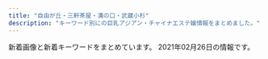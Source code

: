 ```yaml
---
title: "自由が丘・三軒茶屋・溝の口・武蔵小杉"
description: "キーワード別にの巨乳アジアン・チャイナエステ嬢情報をまとめました。"
---
```


新着画像と新着キーワードをまとめています。
2021年02月26日の情報です。

<DmmAffiliateIns />
<KeywordTable
  shops={
    [
    {
        "url": "http://relaxation-soil.net/",
        "keywords": {},
        "station": "\u4e0a\u91ce\u6bdb\u99c5",
        "name": "\u30bd\u30a4\u30eb",
        "img_links": [
            "http://relaxation-soil.net/images/1.jpg",
            "http://relaxation-soil.net/images/1s.jpg"
        ]
    },
    {
        "url": "http://www.miyuki.es-relax.info/",
        "keywords": {},
        "name": "\u30de\u30c3\u30b5\u30fc\u30b8\u306e\u66d9",
        "img_links": [
            "http://www.miyuki.es-relax.info/images/yoyaku.png",
            "http://www.miyuki.es-relax.info/images/sp03.jpg",
            "http://www.miyuki.es-relax.info/images/sp02.jpg",
            "http://www.miyuki.es-relax.info/gals/yuki1.jpg",
            "http://www.miyuki.es-relax.info/gals/nana1.jpg",
            "http://www.miyuki.es-relax.info/images/info2.jpg",
            "http://www.miyuki.es-relax.info/images/info3.jpg",
            "http://www.miyuki.es-relax.info/images/sp01.jpg",
            "http://www.miyuki.es-relax.info/gals/yuri1.jpg",
            "http://www.miyuki.es-relax.info/images/info4.jpg",
            "http://www.miyuki.es-relax.info/images/info1.jpg",
            "http://www.miyuki.es-relax.info/images/kp01.jpg"
        ],
        "station": "\u5927\u5ca1\u5c71\u99c5"
    },
    {
        "img_links": [
            "http://www.brilliance.mesthe.com/images/s1.jpg",
            "http://www.brilliance.mesthe.com/images/xian.png",
            "http://www.brilliance.mesthe.com/images/shop/shop01.jpg",
            "http://www.brilliance.mesthe.com/images/pick.png",
            "http://www.brilliance.mesthe.com/images/main_bottom.png",
            "http://www.brilliance.mesthe.com/images/zi_staff.png",
            "http://www.brilliance.mesthe.com/files/005-02.jpg",
            "http://www.brilliance.mesthe.com/images/main_top.png",
            "http://www.brilliance.mesthe.com/files/004.jpg",
            "http://www.brilliance.mesthe.com/images/shop/shop03.jpg",
            "http://www.brilliance.mesthe.com/files/001.jpg",
            "http://www.brilliance.mesthe.com/images/s2.jpg",
            "http://www.brilliance.mesthe.com/files/001-03.jpg",
            "http://www.brilliance.mesthe.com/files/003-02.jpg",
            "http://www.brilliance.mesthe.com/images/shop/shop02.jpg",
            "http://www.brilliance.mesthe.com/files/001-02.jpg",
            "http://www.brilliance.mesthe.com/images/s3.jpg",
            "http://www.brilliance.mesthe.com/images/tel.png",
            "http://www.brilliance.mesthe.com/files/005-03.jpg",
            "http://www.brilliance.mesthe.com/files/002-02.jpg",
            "http://www.brilliance.mesthe.com/images/zi_massage.png",
            "http://www.brilliance.mesthe.com/images/shop/shop04.jpg",
            "http://www.brilliance.mesthe.com/images/service.png",
            "http://www.brilliance.mesthe.com/images/new3.png",
            "http://www.brilliance.mesthe.com/images/new1.png",
            "http://www.brilliance.mesthe.com/files/005.jpg",
            "http://www.brilliance.mesthe.com/files/003.jpg",
            "http://www.brilliance.mesthe.com/files/002-03.jpg",
            "http://www.brilliance.mesthe.com/images/infotiao1.jpg",
            "http://www.brilliance.mesthe.com/files/003-03.jpg",
            "http://www.brilliance.mesthe.com/images/maga.jpg",
            "http://www.brilliance.mesthe.com/files/002.jpg",
            "http://www.brilliance.mesthe.com/files/004-03.jpg",
            "http://www.brilliance.mesthe.com/files/004-02.jpg"
        ],
        "station": "\u4e09\u8ed2\u8336\u5c4b\u99c5\u4e16\u7530\u8c37\u901a\u308a\u53e3",
        "keywords": {
            "C": 2,
            "D": 3,
            "87": 1,
            "86": 2,
            "85": 2
        },
        "name": "\u30d6\u30ea\u30ea\u30a2\u30f3\u30b9",
        "url": "http://www.brilliance.mesthe.com/"
    },
    {
        "img_links": [
            "http://annex-jp.info/images/mari.jpg",
            "http://annex-jp.info/images/sayuri.jpg",
            "http://www.annex-jp.info/i/img/nana.jpg",
            "http://annex-jp.info/images/info.png",
            "http://annex-jp.info/images/yoho.jpg",
            "http://annex-jp.info/images/kp-info.jpg",
            "http://www.annex-jp.info/i/img/riri.jpg",
            "http://annex-jp.info/images/nana.jpg",
            "http://www.annex-jp.info/i/img/yoho.jpg",
            "http://www.annex-jp.info/i/img/mari.jpg",
            "http://annex-jp.info/images/riri.jpg",
            "http://www.annex-jp.info/i/img/mayumi.jpg",
            "http://www.annex-jp.info/i/img/sayuri.jpg",
            "http://annex-jp.info/images/mayumi.jpg"
        ],
        "name": "\u305f\u3093\u307d\u307d",
        "url": "http://annex-jp.info/",
        "keywords": {},
        "station": "\u81ea\u7531\u304c\u4e18\u99c5\u5317\u53e3"
    },
    {
        "station": "\u5b66\u82b8\u5927\u5b66\u99c5\u897f\u53e3",
        "url": "http://clair.work/",
        "keywords": {
            "E": 2,
            "C": 4,
            "D": 4
        },
        "img_links": [
            "http://clair.work/images/head_therapist.jpg",
            "http://clair.work/staff/kasumi1.jpg",
            "http://clair.work/images/sw_tel.png",
            "http://clair.work/images/head_interior.jpg",
            "http://clair.work/images/recruit/nagare_05.png",
            "http://clair.work/staff/yua1.jpg",
            "http://clair.work/images/sw_home.png",
            "http://clair.work/images/trigger.jpg",
            "http://clair.work/staff/humi1.jpg",
            "http://clair.work/images/recruit/nagare_07.png",
            "http://clair.work/images/recruit/point_04.png",
            "http://clair.work/images/icon_new.png",
            "http://clair.work/images/icon_ranking_02.png",
            "http://clair.work/images/recruit/point_03.png",
            "http://clair.work/images/recruit/point_07.png",
            "http://clair.work/images/mainvisual_01.jpg",
            "http://clair.work/staff/ayaka1.jpg",
            "http://clair.work/images/icon_ranking_04.png",
            "http://clair.work/images/mainvisual_02.jpg",
            "http://clair.work/images/recruit/point_09.png",
            "http://clair.work/images/icon_ranking_01.png",
            "http://clair.work/images/recruit/point_05.png",
            "http://clair.work/images/recruit/nagare_01.jpg",
            "http://clair.work/staff/humi2.jpg",
            "http://clair.work/images/recruit/sp_mainvisual.jpg",
            "http://clair.work/images/mainvisual_02_s.jpg",
            "http://clair.work/images/recruit/message_03.png",
            "http://clair.work/images/recruit/point_06.png",
            "http://clair.work/images/recruit/point_08.png",
            "http://clair.work/images/recruit/nagare_06.png",
            "http://clair.work/staff/mayu1.jpg",
            "http://clair.work/images/recruit/nagare_02.jpg",
            "http://clair.work/images/no_image.jpg",
            "http://clair.work/images/icon_ranking_03.png",
            "http://clair.work/images/recruit/nagare_03.jpg",
            "http://clair.work/images/mainvisual_01_s.jpg",
            "http://clair.work/images/icon_ranking_05.png",
            "http://clair.work/images/recruit/req_03.jpg"
        ],
        "name": "Clair \uff5e\u30af\u30ec\u30fc\u30eb\uff5e"
    },
    {
        "img_links": [
            "http://kagayaki.jpn.cm/photos/sites/35/2016/09/637893871729784570.jpg",
            "http://kagayaki.jpn.cm/images/mobile2.jpg",
            "http://kagayaki.jpn.cm/images/room6.jpg",
            "http://kagayaki.jpn.cm/images/staff0.jpg",
            "http://kagayaki.jpn.cm/photos/sites/35/2020/10/2020100418535814.jpg",
            "http://kagayaki.jpn.cm/photos/sites/35/2016/11/11.jpg",
            "http://kagayaki.jpn.cm/photos/sites/35/2016/08/staff3.jpg",
            "http://kagayaki.jpn.cm/photos/sites/35/2016/08/staff32.jpg",
            "http://kagayaki.jpn.cm/images/staff_line.png",
            "http://kagayaki.jpn.cm/images/end1.jpg",
            "http://kagayaki.jpn.cm/photos/sites/35/2016/11/1.jpg",
            "http://kagayaki.jpn.cm/photos/sites/35/2019/09/2019092518230998.jpg",
            "http://kagayaki.jpn.cm/images/girl-z1.jpg",
            "http://kagayaki.jpn.cm/images/room2.jpg",
            "http://kagayaki.jpn.cm/images/room1.jpg",
            "http://kagayaki.jpn.cm/images/room4.jpg",
            "http://kagayaki.jpn.cm/images/top.jpg",
            "http://kagayaki.jpn.cm/images/bj3.png",
            "http://kagayaki.jpn.cm/photos/sites/35/2017/11/2017110107513579.jpg",
            "http://kagayaki.jpn.cm/images/girl-z2.jpg",
            "http://kagayaki.jpn.cm/images/room3.jpg",
            "http://kagayaki.jpn.cm/images/room5.jpg",
            "http://kagayaki.jpn.cm/photos/sites/35/2016/11/12.jpg",
            "http://kagayaki.jpn.cm/images/mobile.jpg"
        ],
        "name": "\u661f\u306e\u8f1d\u304d",
        "keywords": {
            "87": 2,
            "C": 17,
            "E": 1,
            "D": 6,
            "84": 1,
            "86": 5
        },
        "url": "http://kagayaki.jpn.cm/",
        "station": "\u4e09\u8ed2\u8336\u5c4b\u99c5\u5317\u53e3"
    },
    {
        "name": "\u5b89\u5fc3\u5802",
        "keywords": {},
        "img_links": [
            "http://treat-msg.com/pic/corona.jpg",
            "http://treat-msg.com/staff/saki/01.jpg",
            "http://treat-msg.com/staff/riri/01mb.jpg",
            "http://treat-msg.com/img/mainft.jpg",
            "http://treat-msg.com/img/access/road2.jpg",
            "http://treat-msg.com/img/access/road5.jpg",
            "http://treat-msg.com/staff/noa/01mb.jpg",
            "http://treat-msg.com/staff/chinatu/01.jpg",
            "http://treat-msg.com/img/shop/msg.png",
            "http://treat-msg.com/staff/miyo/01.jpg",
            "http://treat-msg.com/img/access/road4.jpg",
            "http://treat-msg.com/staff/rumi/01.jpg",
            "http://treat-msg.com/staff/rumi/01mb.jpg",
            "http://treat-msg.com/img/mainhd.jpg",
            "http://treat-msg.com/img/access/road3.jpg",
            "http://treat-msg.com/staff/riri/01.jpg",
            "http://treat-msg.com/staff/kaori/01mb.jpg",
            "http://treat-msg.com/staff/noa/01.jpg",
            "http://treat-msg.com/staff/mei/01.jpg",
            "http://treat-msg.com/img/access/roaddm.png",
            "http://treat-msg.com/img/head.png",
            "http://treat-msg.com/staff/miyo/01mb.jpg",
            "http://treat-msg.com/staff/saki/01mb.jpg",
            "http://treat-msg.com/img/foot.png",
            "http://treat-msg.com/staff/mei/01mb.jpg",
            "http://treat-msg.com/img/access/road6.jpg",
            "http://treat-msg.com/staff/kaori/01.jpg",
            "http://treat-msg.com/img/access/road1.jpg",
            "http://treat-msg.com/staff/chinatu/01mb.jpg",
            "http://treat-msg.com/img/ttl_staff.jpg"
        ],
        "url": "http://treat-msg.com/",
        "station": "\u99d2\u6ca2\u5927\u5b66\u99c5\u99d2\u6ca2\u516c\u5712\u53e3"
    },
    {
        "name": "\u697d\u697d\u5c4b",
        "station": "\u81ea\u7531\u304c\u4e18\u99c5\u5357\u53e3",
        "url": "http://ms-rlx.com/",
        "keywords": {
            "C": 14
        },
        "img_links": [
            "http://ms-rlx.com/img/ttl_rec.png",
            "http://ms-rlx.com/img/ttl_staff.png",
            "http://ms-rlx.com/img/ttl_mobile.png",
            "http://ms-rlx.com/img/ttl_tnew.png",
            "http://ms-rlx.com/staff/ruri/01mb.jpg",
            "http://ms-rlx.com/staff/sachan/01.jpg",
            "http://ms-rlx.com/img/access/road01.jpg",
            "http://ms-rlx.com/img/msgbtn.png",
            "http://ms-rlx.com/img/ttl_concept.png",
            "http://ms-rlx.com/img/youtube.jpg",
            "http://ms-rlx.com/i/files/homeimg.jpg",
            "http://ms-rlx.com/staff/momo/01mb.jpg",
            "http://ms-rlx.com/img/access/road03.jpg",
            "http://ms-rlx.com/staff/momo/01.jpg",
            "http://ms-rlx.com/staff/milk/01.jpg",
            "http://ms-rlx.com/staff/sachan/01mb.jpg",
            "http://ms-rlx.com/staff/ringo/01.jpg",
            "http://ms-rlx.com/staff/ruri/01.jpg",
            "http://ms-rlx.com/img/att.png",
            "http://ms-rlx.com/pic/head.png",
            "http://ms-rlx.com/img/access/road02.jpg",
            "http://ms-rlx.com/staff/milk/01mb.jpg",
            "http://ms-rlx.com/staff/ringo/01mb.jpg"
        ]
    },
    {
        "name": "\u685c",
        "station": "\u90fd\u7acb\u5927\u5b66\u99c5",
        "img_links": [
            "http://www.sakura.esraku.com/files/002.jpg",
            "http://www.sakura.esraku.com/images/mobile.jpg",
            "http://www.sakura.esraku.com/images/s_staff.jpg",
            "http://www.sakura.esraku.com/images/top.png",
            "http://www.sakura.esraku.com/files/007.jpg",
            "http://www.sakura.esraku.com/images/lineyoyaku.jpg",
            "http://www.sakura.esraku.com/photo_news/upimg/192295fbde78dddd71_0.jpg",
            "http://www.sakura.esraku.com/photo_news/upimg/921745f718627cc259_0.jpg",
            "http://www.sakura.esraku.com/files/005.jpg",
            "http://www.sakura.esraku.com/files/009.jpg",
            "http://www.sakura.esraku.com/files/003.jpg",
            "http://www.sakura.esraku.com/files/006.jpg",
            "http://www.sakura.esraku.com/photo_news/upimg/221315f853e86bfad8_0.jpg",
            "http://www.sakura.esraku.com/files/001.jpg",
            "http://www.sakura.esraku.com/images/s_link.jpg",
            "http://www.sakura.esraku.com/photo_news/upimg/5052160124f368954b_0.jpg",
            "http://www.sakura.esraku.com/files/010.jpg",
            "http://www.sakura.esraku.com/files/011.jpg",
            "http://www.sakura.esraku.com/files/004.jpg",
            "http://www.sakura.esraku.com/files/008.jpg",
            "http://www.sakura.esraku.com/photo_news/upimg/2782560336f9978bfe_0.jpg",
            "http://www.sakura.esraku.com/photo_news/upimg/508775f63081046140_0.jpg",
            "http://www.sakura.esraku.com/photo_news/upimg/282545f76dfd1996d7_0.jpg"
        ],
        "url": "http://www.sakura.esraku.com/",
        "keywords": {
            "\u30bb\u30af\u30b7\u30fc": 1,
            "D": 18,
            "C": 23,
            "87": 16
        }
    },
    {
        "station": "\u5b66\u82b8\u5927\u5b66\u99c5\u6771\u53e3",
        "keywords": {
            "C": 2
        },
        "url": "http://ms-shinraku.com/",
        "name": "\u5fc3\u697d",
        "img_links": [
            "http://ms-shinraku.com/staff/yuki/01.jpg",
            "http://ms-shinraku.com/staff/ayumi/01.jpg",
            "http://ms-shinraku.com/pic/head.jpg",
            "http://ms-shinraku.com/staff/ran/01.jpg",
            "http://ms-shinraku.com/img/ttl_staff.png",
            "http://ms-shinraku.com/i/files/homeimg.jpg",
            "http://ms-shinraku.com/pic/topimg1.jpg",
            "http://ms-shinraku.com/img/foot.png",
            "http://ms-shinraku.com/staff/mari/01.jpg",
            "http://ms-shinraku.com/pic/topimg2.jpg",
            "http://ms-shinraku.com/staff/momoka/01.jpg",
            "http://ms-shinraku.com/staff/kanako/01.jpg"
        ]
    },
    {
        "station": "\u4e8c\u5b50\u7389\u5ddd\u99c5\u897f\u53e3",
        "img_links": [
            "http://pink.estheya.com/css/nav/nav-003.jpg",
            "http://pink.estheya.com/css/osusume02.jpg",
            "http://pink.estheya.com/css/top-right002.jpg",
            "http://pink.estheya.com/css/nav/nav-005.jpg",
            "http://pink.estheya.com/css/baner.jpg",
            "http://pink.estheya.com/css/nav/nav-004.jpg",
            "http://pink.estheya.com/css/staff/staff02.jpg",
            "http://pink.estheya.com/css/nav/nav-006.jpg",
            "http://pink.estheya.com/css/staff/staff03.jpg",
            "http://pink.estheya.com/css/nav/nav-001.jpg",
            "http://pink.estheya.com/css/nav/nav-002.jpg",
            "http://pink.estheya.com/css/01.jpg",
            "http://pink.estheya.com/css/head.jpg",
            "http://pink.estheya.com/css/foot-tel.png",
            "http://pink.estheya.com/css/staff/staff01.jpg",
            "http://pink.estheya.com/css/head01.jpg"
        ],
        "name": "Pink Girl",
        "url": "http://pink.estheya.com/",
        "keywords": {
            "E": 2,
            "D": 1,
            "88": 1,
            "89": 1,
            "92": 1
        }
    },
    {
        "img_links": [],
        "station": "\u4e8c\u5b50\u7389\u5ddd\u99c5\u897f\u53e3",
        "url": "http://www.sertyuin.xyz/",
        "keywords": {},
        "name": "\u521d\u604b"
    },
    {
        "name": "\u60a0",
        "url": "http://in-esthe.com/you/",
        "station": "\u5b66\u82b8\u5927\u5b66\u99c5\u6771\u53e3",
        "img_links": [
            "http://in-esthe.com/you/images/botton.jpg",
            "http://in-esthe.com/you/images/r-2.jpg",
            "http://in-esthe.com/you/images/p-0.jpg",
            "http://in-esthe.com/you/images/p-10.jpg",
            "http://in-esthe.com/you/images/fla.jpg",
            "http://in-esthe.com/you/images/p-3.jpg",
            "http://in-esthe.com/you/images/p-11.jpg",
            "http://in-esthe.com/you/images/p-4.jpg",
            "http://in-esthe.com/you/images/p-7.jpg",
            "http://in-esthe.com/you/images/mo.png",
            "http://cdn.dino-es.com/images/logo/468x60DinoEs.png",
            "http://in-esthe.com/you/images/p-9.jpg",
            "http://in-esthe.com/you/images/p-5.jpg",
            "http://in-esthe.com/you/images/p-8.jpg",
            "http://in-esthe.com/you/images/r-1.jpg"
        ],
        "keywords": {}
    },
    {
        "station": "\u4e8c\u5b50\u7389\u5ddd\u99c5\u897f\u53e3",
        "keywords": {
            "83": 3,
            "86": 8,
            "87": 7,
            "E": 10,
            "88": 3,
            "85": 4,
            "84": 1,
            "D": 17,
            "93": 1,
            "89": 2,
            "C": 6,
            "82": 4
        },
        "url": "http://tanoshii.jpn.mn/",
        "img_links": [
            "http://tanoshii.jpn.mn/photos/sites/76/2020/02/2020022603284068.jpg",
            "http://tanoshii.jpn.mn/photos/sites/76/2020/01/2020010206122380.jpg",
            "http://tanoshii.jpn.mn/photos/sites/76/2020/01/2020012908322311.jpg",
            "http://tanoshii.jpn.mn/images/top_slider01.jpg",
            "http://tanoshii.jpn.mn/photos/sites/76/2020/09/2020092006290275.jpg",
            "http://tanoshii.jpn.mn/photos/sites/76/2020/12/2020120901212835.jpg",
            "http://tanoshii.jpn.mn/images/sp_top.jpg",
            "http://tanoshii.jpn.mn/photos/sites/76/2020/12/202012240922577.jpg",
            "http://tanoshii.jpn.mn/photos/sites/76/2020/11/2020111603281212.jpg",
            "http://tanoshii.jpn.mn/photos/sites/76/2020/01/2020011710434680.jpg",
            "http://tanoshii.jpn.mn/photos/sites/76/2020/04/2020040401245819.jpg",
            "http://tanoshii.jpn.mn/images/side_tel.jpg",
            "http://tanoshii.jpn.mn/photos/sites/76/2021/01/2021011304145677.jpg",
            "http://tanoshii.jpn.mn/photos/sites/76/2020/09/2020093003412655.jpg",
            "http://tanoshii.jpn.mn/photos/sites/76/2019/12/2019121409132141.jpg",
            "http://tanoshii.jpn.mn/images/link_nav03.jpg",
            "http://tanoshii.jpn.mn/photos/sites/76/2020/09/2020090800560727.jpg",
            "http://tanoshii.jpn.mn/photos/sites/76/2020/03/2020030810363653.jpg",
            "http://tanoshii.jpn.mn/images/info2.jpg",
            "http://tanoshii.jpn.mn/images/info1.jpg",
            "http://tanoshii.jpn.mn/photos/sites/76/2021/02/2021022304124724.jpg",
            "http://tanoshii.jpn.mn/photos/sites/76/2020/08/2020080507421162.jpg",
            "http://tanoshii.jpn.mn/photos/sites/76/2020/12/2020122205012857.jpg",
            "http://tanoshii.jpn.mn/photos/sites/76/2020/12/202012060340027.jpg",
            "http://tanoshii.jpn.mn/photos/sites/76/2020/09/2020093003412015.jpg",
            "http://tanoshii.jpn.mn/photos/sites/76/2020/03/2020032803325898.jpg",
            "http://tanoshii.jpn.mn/photos/sites/76/2019/12/2019121409132124.jpg",
            "http://tanoshii.jpn.mn/photos/sites/76/2020/11/2020110307113062.jpg",
            "http://tanoshii.jpn.mn/images/side_mobile.jpg",
            "http://tanoshii.jpn.mn/photos/sites/76/2021/01/2021011304151051.jpg",
            "http://tanoshii.jpn.mn/images/link_nav06.jpg",
            "http://tanoshii.jpn.mn/images/link_nav07.jpg",
            "http://tanoshii.jpn.mn/photos/sites/76/2020/08/2020081201584255.jpg",
            "http://tanoshii.jpn.mn/photos/sites/76/2020/11/2020112902000038.jpg",
            "http://tanoshii.jpn.mn/images/link_nav02.jpg",
            "http://tanoshii.jpn.mn/photos/sites/76/2021/01/2021012605371183.jpg",
            "http://tanoshii.jpn.mn/photos/sites/76/2020/05/2020052603000345.jpg",
            "http://tanoshii.jpn.mn/photos/sites/76/2019/12/201912140913237.jpg",
            "http://tanoshii.jpn.mn/images/info3.jpg",
            "http://tanoshii.jpn.mn/photos/sites/76/2020/06/2020061605184178.jpg",
            "http://tanoshii.jpn.mn/photos/sites/76/2019/12/2019121409131966.jpg",
            "http://tanoshii.jpn.mn/photos/sites/76/2020/05/2020051702012070.jpg",
            "http://tanoshii.jpn.mn/photos/sites/76/2020/11/2020112407093420.jpg",
            "http://tanoshii.jpn.mn/photos/sites/76/2020/01/2020012603560666.jpg",
            "http://tanoshii.jpn.mn/photos/sites/76/2020/04/2020041703571830.jpg",
            "http://tanoshii.jpn.mn/photos/sites/76/2020/12/2020120904441346.jpg",
            "http://tanoshii.jpn.mn/photos/sites/76/2020/12/2020120904423083.jpg",
            "http://tanoshii.jpn.mn/photos/sites/76/2020/12/2020121807285563.jpg",
            "http://tanoshii.jpn.mn/photos/sites/76/2020/02/2020020601144618.jpg",
            "http://tanoshii.jpn.mn/images/link_nav01.jpg",
            "http://tanoshii.jpn.mn/images/top.png",
            "http://tanoshii.jpn.mn/photos/sites/76/2020/03/2020030903332740.jpg",
            "http://tanoshii.jpn.mn/photos/sites/76/2021/02/2021020904591631.jpg",
            "http://tanoshii.jpn.mn/photos/sites/76/2019/12/2019121409132447.jpg",
            "http://tanoshii.jpn.mn/photos/sites/76/2020/06/2020060701410487.jpg",
            "http://tanoshii.jpn.mn/photos/sites/76/2019/12/2019122801334276.jpg",
            "http://tanoshii.jpn.mn/photos/sites/76/2019/12/2019121409132234.jpg",
            "http://tanoshii.jpn.mn/photos/sites/76/2020/08/2020082903370364.jpg",
            "http://tanoshii.jpn.mn/photos/sites/76/2020/01/2020010206122496.jpg",
            "http://tanoshii.jpn.mn/images/ico01.png",
            "http://tanoshii.jpn.mn/photos/sites/76/2020/07/2020071004194210.jpg",
            "http://tanoshii.jpn.mn/photos/sites/76/2021/02/2021022603355371.jpg",
            "http://tanoshii.jpn.mn/photos/sites/76/2020/09/2020090803135392.jpg",
            "http://tanoshii.jpn.mn/images/side_link.jpg",
            "http://tanoshii.jpn.mn/photos/sites/76/2020/01/2020011207465264.jpg",
            "http://tanoshii.jpn.mn/photos/sites/76/2019/12/201912280133413.jpg",
            "http://tanoshii.jpn.mn/photos/sites/76/2020/06/2020061605184059.jpg",
            "http://tanoshii.jpn.mn/photos/sites/76/2020/01/2020012603561216.jpg",
            "http://tanoshii.jpn.mn/photos/sites/76/2020/02/2020022603283463.jpg",
            "http://tanoshii.jpn.mn/photos/sites/76/2020/10/2020101305315556.jpg",
            "http://tanoshii.jpn.mn/images/link_nav05.jpg",
            "http://tanoshii.jpn.mn/photos/sites/76/2021/01/2021010305174759.jpg",
            "http://tanoshii.jpn.mn/photos/sites/76/2020/12/2020122501502779.jpg",
            "http://tanoshii.jpn.mn/photos/sites/76/2020/03/202003090333270.jpg",
            "http://tanoshii.jpn.mn/photos/sites/76/2020/10/2020102803545189.jpg",
            "http://tanoshii.jpn.mn/images/top_slider02.jpg",
            "http://tanoshii.jpn.mn/photos/sites/76/2020/01/2020011207465354.jpg",
            "http://tanoshii.jpn.mn/photos/sites/76/2021/01/2021012605370415.jpg",
            "http://tanoshii.jpn.mn/images/link_nav04.jpg",
            "http://tanoshii.jpn.mn/photos/sites/76/2020/09/2020090307211283.jpg"
        ],
        "name": "\u697d\u3057\u3044"
    },
    {
        "name": "For You",
        "url": "https://fy.uouono.com",
        "station": "\u4e8c\u5b50\u7389\u5ddd\u99c5",
        "img_links": [],
        "keywords": {}
    },
    {
        "url": "http://www.jojo.mensnv.com/",
        "station": "\u4e09\u8ed2\u8336\u5c4b\u99c5\u5357\u53e3",
        "keywords": {
            "88": 3,
            "D": 18,
            "\u30bb\u30af\u30b7\u30fc": 1,
            "84": 6,
            "86": 12,
            "85": 9,
            "C": 3
        },
        "img_links": [
            "http://www.jojo.mensnv.com/files/005-02.jpg",
            "http://www.jojo.mensnv.com/files/010.jpg",
            "http://www.jojo.mensnv.com/files/011.jpg",
            "http://www.jojo.mensnv.com/files/011-03.jpg",
            "http://www.jojo.mensnv.com/files/004-03.jpg",
            "http://www.jojo.mensnv.com/files/001-02.jpg",
            "http://www.jojo.mensnv.com/files/003.jpg",
            "http://www.jojo.mensnv.com/files/002-02.jpg",
            "http://www.jojo.mensnv.com/files/004.jpg",
            "http://www.jojo.mensnv.com/images/showCover.png",
            "http://www.jojo.mensnv.com/files/003-03.jpg",
            "http://www.jojo.mensnv.com/files/014-03.jpg",
            "http://www.jojo.mensnv.com/images/mobile.jpg",
            "http://www.jojo.mensnv.com/files/005-03.jpg",
            "http://www.jojo.mensnv.com/files/013.jpg",
            "http://www.jojo.mensnv.com/files/002-03.jpg",
            "http://www.jojo.mensnv.com/images/slider/01.jpg",
            "http://www.jojo.mensnv.com/files/009.jpg",
            "http://www.jojo.mensnv.com/images/slider/02.jpg",
            "http://www.jojo.mensnv.com/files/007-03.jpg",
            "http://www.jojo.mensnv.com/images/backlistbtn.png",
            "http://www.jojo.mensnv.com/files/012-03.jpg",
            "http://www.jojo.mensnv.com/files/001-03.jpg",
            "http://www.jojo.mensnv.com/images/tel.png",
            "http://www.jojo.mensnv.com/images/coverGirlParts.png",
            "http://www.jojo.mensnv.com/files/014.jpg",
            "http://www.jojo.mensnv.com/files/006-03.jpg",
            "http://www.jojo.mensnv.com/files/011-02.jpg",
            "http://www.jojo.mensnv.com/files/006.jpg",
            "http://www.jojo.mensnv.com/files/013-03.jpg",
            "http://www.jojo.mensnv.com/files/009-03.jpg",
            "http://www.jojo.mensnv.com/files/014-02.jpg",
            "http://www.jojo.mensnv.com/files/006-02.jpg",
            "http://www.jojo.mensnv.com/files/003-02.jpg",
            "http://www.jojo.mensnv.com/files/010-03.jpg",
            "http://www.jojo.mensnv.com/files/012.jpg",
            "http://www.jojo.mensnv.com/files/007-02.jpg",
            "http://www.jojo.mensnv.com/images/slider/03.jpg",
            "http://www.jojo.mensnv.com/files/004-02.jpg",
            "http://www.jojo.mensnv.com/files/009-02.jpg",
            "http://www.jojo.mensnv.com/files/013-02.jpg",
            "http://www.jojo.mensnv.com/files/002.jpg",
            "http://www.jojo.mensnv.com/files/012-02.jpg",
            "http://www.jojo.mensnv.com/files/005.jpg",
            "http://www.jojo.mensnv.com/files/001.jpg",
            "http://www.jojo.mensnv.com/files/007.jpg",
            "http://www.jojo.mensnv.com/files/010-02.jpg"
        ],
        "name": "JoJo"
    },
    {
        "name": "Sweet",
        "url": "http://www.wqiowaz.site/",
        "img_links": [
            "http://www.wqiowaz.site/picture/m-top003.jpg",
            "http://www.wqiowaz.site/uploads/200630/1-200630094H5294.jpg",
            "http://www.wqiowaz.site/uploads/201008/1-20100Q5550EL.jpg",
            "http://www.wqiowaz.site/picture/m-top004.jpg",
            "http://www.wqiowaz.site/uploads/201008/1-20100Q55522V7.jpg",
            "http://www.wqiowaz.site/uploads/200629/1-200629103204442.jpg",
            "http://www.wqiowaz.site/uploads/200630/1-200630094K4325.jpg",
            "http://www.wqiowaz.site/picture/call.png",
            "http://www.wqiowaz.site/uploads/200629/1-200629103142X4.jpg",
            "http://www.wqiowaz.site/uploads/200914/1-200914164443K1.jpg",
            "http://www.wqiowaz.site/uploads/200914/1-20091416442NT.jpg",
            "http://www.wqiowaz.site/picture/cam-01.jpg",
            "http://www.wqiowaz.site/uploads/201008/1-20100Q55403531.jpg",
            "http://www.wqiowaz.site/picture/m-head01.jpg",
            "http://www.wqiowaz.site/picture/foot01.jpg",
            "http://www.wqiowaz.site/uploads/200629/1-200629103104120.jpg",
            "http://www.wqiowaz.site/uploads/201008/1-20100Q5541T55.jpg"
        ],
        "station": "\u7528\u8cc0\u99c5\u6771\u53e3",
        "keywords": {
            "F": 4,
            "86": 1,
            "94": 4,
            "D": 3,
            "84": 2
        }
    },
    {
        "url": "http://b-berry.work/",
        "name": "\u30d6\u30eb\u30fc\u30d9\u30ea\u30fc",
        "station": "\u81ea\u7531\u304c\u4e18\u99c5\u5317\u53e3",
        "img_links": [
            "http://b-berry.work/images/s1.png",
            "http://b-berry.work/images/rec2.jpg",
            "http://b-berry.work/images/int1.jpg",
            "http://b-berry.work/images/int2.jpg",
            "http://b-berry.work/images/head.jpg",
            "http://b-berry.work/images/ac1.jpg",
            "http://b-berry.work/images/staff_t.jpg",
            "http://b-berry.work/images/interior_t.jpg",
            "http://b-berry.work/images/sys.jpg",
            "http://b-berry.work/images/tg.jpg",
            "http://b-berry.work/staff/maya.jpg",
            "http://b-berry.work/images/3.jpg",
            "http://b-berry.work/img/yuri1.jpg",
            "http://b-berry.work/staff/mona.jpg",
            "http://b-berry.work/images/1.jpg",
            "http://b-berry.work/images/2.jpg",
            "http://b-berry.work/images/ac2.jpg",
            "http://b-berry.work/images/rec1.jpg",
            "http://b-berry.work/staff/yuri.jpg",
            "http://b-berry.work/images/news.jpg",
            "http://b-berry.work/img/mona1.jpg",
            "http://b-berry.work/img/maya1.jpg"
        ],
        "keywords": {}
    },
    {
        "name": "\u6625\u306e\u604b",
        "img_links": [
            "http://www.es-flower.link/images/6.jpg",
            "http://www.es-flower.link/sp/img/arisa1.jpg",
            "http://www.es-flower.link/images/mobile.jpg",
            "http://www.es-flower.link/sp/images/sisu.jpg",
            "http://www.es-flower.link/img/arisa1.jpg",
            "http://www.es-flower.link/sp/images/time.jpg",
            "http://www.es-flower.link/sp/images/rec2.jpg",
            "http://www.es-flower.link/images/rec1.png",
            "http://www.es-flower.link/images/int1.png",
            "http://www.es-flower.link/images/head.jpg",
            "http://www.es-flower.link/images/staff_t.jpg",
            "http://www.es-flower.link/img/huyumi1.jpg",
            "http://www.es-flower.link/images/int2.png",
            "http://www.es-flower.link/images/rec2.jpg",
            "http://www.es-flower.link/sp/images/head.png",
            "http://www.es-flower.link/sp/images/3.jpg",
            "http://www.es-flower.link/sp/images/pc.jpg",
            "http://www.es-flower.link/sp/images/ac1.jpg",
            "http://www.es-flower.link/sp/images/top.jpg",
            "http://www.es-flower.link/img/koyuki1.jpg",
            "http://www.es-flower.link/img/yume1.jpg",
            "http://www.es-flower.link/sp/images/interior_t.jpg",
            "http://www.es-flower.link/images/1.jpg",
            "http://www.es-flower.link/sp/menu/interior.jpg",
            "http://www.es-flower.link/sp/img/huyumi1.jpg",
            "http://www.es-flower.link/sp/img/yume1.jpg",
            "http://www.es-flower.link/images/3.jpg",
            "http://www.es-flower.link/sp/images/4.jpg",
            "http://www.es-flower.link/sp/images/sys3.jpg",
            "http://www.es-flower.link/sp/images/5.jpg",
            "http://www.es-flower.link/sp/images/news.jpg",
            "http://www.es-flower.link/images/sys.png",
            "http://www.es-flower.link/sp/images/sisu_t.jpg",
            "http://www.es-flower.link/sp/menu/staff.jpg",
            "http://www.es-flower.link/sp/images/1.jpg",
            "http://www.es-flower.link/images/news.jpg",
            "http://www.es-flower.link/images/sm.jpg",
            "http://www.es-flower.link/sp/img/nene1.jpg",
            "http://www.es-flower.link/sp/images/rec3.jpg",
            "http://www.es-flower.link/img/nene1.jpg",
            "http://www.es-flower.link/sp/images/int1.jpg",
            "http://www.es-flower.link/sp/img/koyuki1.jpg",
            "http://www.es-flower.link/images/4.jpg",
            "http://www.es-flower.link/sp/images/sys1.jpg",
            "http://www.es-flower.link/images/interior_t.jpg",
            "http://www.es-flower.link/sp/images/sys2.jpg",
            "http://www.es-flower.link/sp/menu/top.jpg",
            "http://www.es-flower.link/sp/images/footer.jpg",
            "http://www.es-flower.link/sp/images/newsb.png",
            "http://www.es-flower.link/img/mizuki1.jpg",
            "http://www.es-flower.link/sp/images/rec1.jpg",
            "http://www.es-flower.link/sp/images/2.jpg",
            "http://www.es-flower.link/sp/images/int2.jpg",
            "http://www.es-flower.link/images/ta.jpg",
            "http://www.es-flower.link/sp/images/tel.jpg",
            "http://www.es-flower.link/images/2.jpg",
            "http://www.es-flower.link/sp/images/staff_t.jpg",
            "http://www.es-flower.link/sp/img/mizuki1.jpg",
            "http://www.es-flower.link/sp/images/6.jpg",
            "http://www.es-flower.link/images/5.jpg",
            "http://www.es-flower.link/images/info.jpg"
        ],
        "url": "http://www.es-flower.link/",
        "keywords": {},
        "station": "\u81ea\u7531\u304c\u4e18\u99c5\u5317\u53e3"
    }
]
}
/>
<DmmAffiliateScript />
